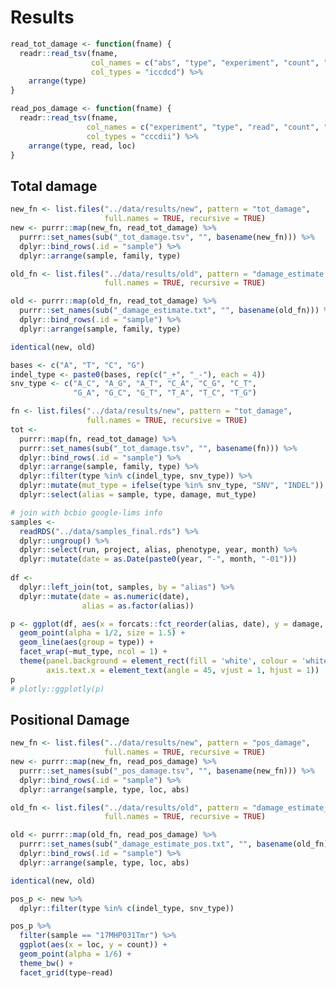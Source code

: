 # Results {#results}


```r
read_tot_damage <- function(fname) {
  readr::read_tsv(fname,
                  col_names = c("abs", "type", "experiment", "count", "family", "damage"),
                  col_types = "iccdcd") %>%
    arrange(type)
}

read_pos_damage <- function(fname) {
  readr::read_tsv(fname,
                 col_names = c("experiment", "type", "read", "count", "abs", "loc"),
                 col_types = "cccdii") %>%
    arrange(type, read, loc)
}
```


## Total damage

```r
new_fn <- list.files("../data/results/new", pattern = "tot_damage", 
                     full.names = TRUE, recursive = TRUE)
new <- purrr::map(new_fn, read_tot_damage) %>%
  purrr::set_names(sub("_tot_damage.tsv", "", basename(new_fn))) %>%
  dplyr::bind_rows(.id = "sample") %>%
  dplyr::arrange(sample, family, type)

old_fn <- list.files("../data/results/old", pattern = "damage_estimate.txt",
                     full.names = TRUE, recursive = TRUE)

old <- purrr::map(old_fn, read_tot_damage) %>%
  purrr::set_names(sub("_damage_estimate.txt", "", basename(old_fn))) %>%
  dplyr::bind_rows(.id = "sample") %>%
  dplyr::arrange(sample, family, type)

identical(new, old)
```

```r
bases <- c("A", "T", "C", "G")
indel_type <- paste0(bases, rep(c("_+", "_-"), each = 4))
snv_type <- c("A_C", "A_G", "A_T", "C_A", "C_G", "C_T",
              "G_A", "G_C", "G_T", "T_A", "T_C", "T_G")

fn <- list.files("../data/results/new", pattern = "tot_damage", 
                 full.names = TRUE, recursive = TRUE)
tot <- 
  purrr::map(fn, read_tot_damage) %>%
  purrr::set_names(sub("_tot_damage.tsv", "", basename(fn))) %>%
  dplyr::bind_rows(.id = "sample") %>%
  dplyr::arrange(sample, family, type) %>% 
  dplyr::filter(type %in% c(indel_type, snv_type)) %>%
  dplyr::mutate(mut_type = ifelse(type %in% snv_type, "SNV", "INDEL")) %>% 
  dplyr::select(alias = sample, type, damage, mut_type)

# join with bcbio google-lims info
samples <- 
  readRDS("../data/samples_final.rds") %>% 
  dplyr::ungroup() %>% 
  dplyr::select(run, project, alias, phenotype, year, month) %>% 
  dplyr::mutate(date = as.Date(paste0(year, "-", month, "-01")))
  
df <- 
  dplyr::left_join(tot, samples, by = "alias") %>% 
  dplyr::mutate(date = as.numeric(date),
                alias = as.factor(alias))

p <- ggplot(df, aes(x = forcats::fct_reorder(alias, date), y = damage, color = type)) +
  geom_point(alpha = 1/2, size = 1.5) +
  geom_line(aes(group = type)) +
  facet_wrap(~mut_type, ncol = 1) +
  theme(panel.background = element_rect(fill = 'white', colour = 'white'),
        axis.text.x = element_text(angle = 45, vjust = 1, hjust = 1))
p
# plotly::ggplotly(p)
```


## Positional Damage

```r
new_fn <- list.files("../data/results/new", pattern = "pos_damage", 
                     full.names = TRUE, recursive = TRUE)
new <- purrr::map(new_fn, read_pos_damage) %>%
  purrr::set_names(sub("_pos_damage.tsv", "", basename(new_fn))) %>%
  dplyr::bind_rows(.id = "sample") %>%
  dplyr::arrange(sample, type, loc, abs)

old_fn <- list.files("../data/results/old", pattern = "damage_estimate_pos.txt",
                     full.names = TRUE, recursive = TRUE)

old <- purrr::map(old_fn, read_pos_damage) %>%
  purrr::set_names(sub("_damage_estimate_pos.txt", "", basename(old_fn))) %>%
  dplyr::bind_rows(.id = "sample") %>%
  dplyr::arrange(sample, type, loc, abs)

identical(new, old)

pos_p <- new %>%
  dplyr::filter(type %in% c(indel_type, snv_type))

pos_p %>%
  filter(sample == "17MHP031Tmr") %>%
  ggplot(aes(x = loc, y = count)) +
  geom_point(alpha = 1/6) +
  theme_bw() +
  facet_grid(type~read)
```

